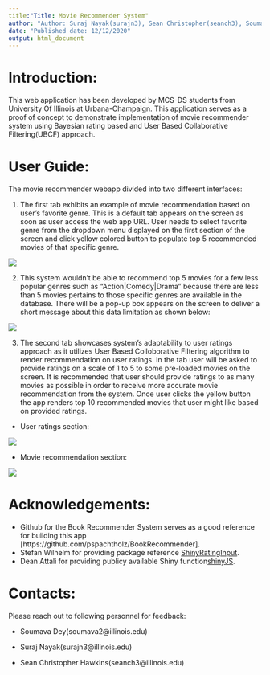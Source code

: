 ```yaml
---
title:"Title: Movie Recommender System"
author: "Author: Suraj Nayak(surajn3), Sean Christopher(seanch3), Soumava Dey(soumava2)"
date: "Published date: 12/12/2020"
output: html_document
---
```

# Introduction:
This web application has been developed by MCS-DS students from University Of Illinois at Urbana-Champaign. This application serves as a proof of concept to demonstrate implementation of movie recommender system using Bayesian rating based and User Based Collaborative Filtering(UBCF) approach.

# User Guide:
The movie recommender webapp divided into two different interfaces:

1) The first tab exhibits an example of movie recommendation based on user's favorite genre. This is a default tab appears on the screen as soon as user access the web app URL. User needs to select favorite genre from the dropdown menu displayed on the first section of the screen and click yellow colored button to populate top 5 recommended movies of that specific genre.

![](Images/genre2.png)

2) This system wouldn't be able to recommend top 5 movies for a few less popular genres such as "Action|Comedy|Drama" because there are less than 5 movies pertains to those specific genres are available in the database. There will be a pop-up box appears on the screen to deliver a short message about this data limitation as shown below:

![](Images/genre1.png)

3) The second tab showcases system's adaptability to user ratings approach as it utilizes User Based Colloborative Filtering algorithm to render recommendation on user ratings. In the tab user will be asked to provide ratings on a scale of 1 to 5 to some pre-loaded movies on the screen. It is recommended that user should provide ratings to as many movies as possible in order to receive more accurate movie recommendation from the system. Once user clicks the yellow button the app renders top 10 recommended movies that user might like based on provided ratings.

* User ratings section:

![](Images/rating1.png)

* Movie recommendation section:

![](Images/rating2.png)

# Acknowledgements:

* Github for the Book Recommender System serves as a good reference for building this app [https://github.com/pspachtholz/BookRecommender].
* Stefan Wilhelm for providing package reference [ShinyRatingInput](https://github.com/stefanwilhelm/ShinyRatingInput).
* Dean Attali for providing publicy available Shiny function[shinyJS](https://github.com/daattali/shinyjs).

# Contacts: 

Please reach out to following personnel for feedback:

 * Soumava Dey(soumava2@illinois.edu)

 * Suraj Nayak(surajn3@illinois.edu)

 * Sean Christopher Hawkins(seanch3@illinois.edu)

